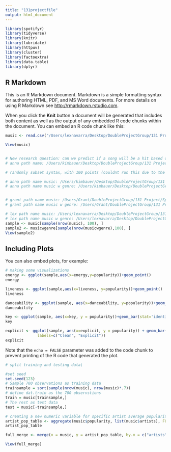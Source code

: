 ```yaml
---
title: "131projectfile"
output: html_document
---
```


```r
library(spotifyr)
library(tidyverse)
library(knitr)
library(lubridate)
library(httpuv)
library(cluster)
library(factoextra)
library(data.table)
library(dplyr)
```

## R Markdown

This is an R Markdown document. Markdown is a simple formatting syntax for authoring HTML, PDF, and MS Word documents. For more details on using R Markdown see <http://rmarkdown.rstudio.com>.

When you click the **Knit** button a document will be generated that includes both content as well as the output of any embedded R code chunks within the document. You can embed an R code chunk like this:

```r
music <- read.csv("/Users/lexnavarra/Desktop/DoubleProjectGroup/131 Project/Spotify Dataset/musicdata.csv")

View(music)


# New research question: can we predict if a song will be a hit based on its attributes? Response variable: song.hotttnesss 
# anna path name: /Users/kimbauer/Desktop/DoubleProjectGroup/131 Project/Spotify Dataset/data_w_genres.csv
```

```r
# randomly subset syntax, with 100 points (couldnt run this due to the file not loading)

# anna path name music: /Users/kimbauer/Desktop/DoubleProjectGroup/131 Project/Spotify Dataset/musicdata.csv
# anna path name music w genre: /Users/kimbauer/Desktop/DoubleProjectGroup/131 Project/Spotify Dataset/data_w_genres.csv


# grant path name music: /Users/Grant/DoubleProjectGroup/131 Project/Spotify Dataset/musicdata.csv
# grant path name music w genre: /Users/Grant/DoubleProjectGroup/131 Project/Spotify Dataset/data_w_genres.csv

# lex path name music: /Users/lexnavarra/Desktop/DoubleProjectGroup/131 Project/Spotify Dataset/musicdata.csv
# lex path name music w genre: /Users/lexnavarra/Desktop/DoubleProjectGroup/131 Project/Spotify Dataset/data_w_genres.csv
sample <- music[sample(nrow(music), 100), ]
sample2 <- musicwgenre[sample(nrow(musicwgenre),100), ]
View(sample2)
```

## Including Plots

You can also embed plots, for example:

```r
# making some visualizations
energy <- ggplot(sample,aes(x=energy,y=popularity))+geom_point()
energy

liveness <- ggplot(sample,aes(x=liveness, y=popularity))+geom_point()
liveness

danceability <- ggplot(sample, aes(x=danceability, y=popularity))+geom_point()
danceability

key <- ggplot(sample, aes(x=key, y = popularity))+geom_bar(stat='identity')
key

explicit <- ggplot(sample, aes(x=explicit, y = popularity)) + geom_bar(stat='identity') + scale_x_discrete(breaks=0:1,
              labels=c("Clean", "Explicit"))
explicit

```

Note that the `echo = FALSE` parameter was added to the code chunk to prevent printing of the R code that generated the plot.


```r
# split training and testing data\

#set seed
set.seed(123)
# Sample 700 observations as training data 
trainsample = sort(sample(nrow(music), nrow(music)*.7))
# define dat.train as the 700 observstions 
train = music[trainsample,]
# The rest as test data
test = music[-trainsample,]

```


```r
# creating a new numeric variable for specific artist average popularity
artist_pop_table <- aggregate(music$popularity, list(music$artists), FUN = mean)
artist_pop_table

full_merge <- merge(x = music, y = artist_pop_table, by.x = c("artists"), by.y = c("Group.1"), all.x = TRUE)

View(full_merge)
```



